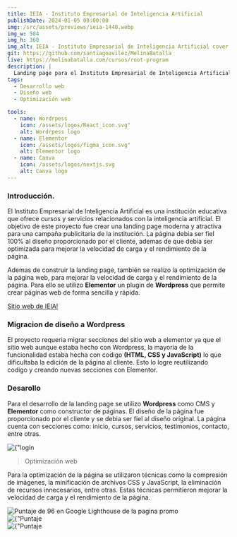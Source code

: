 ```yaml
---
title: IEIA - Instituto Empresarial de Inteligencia Artificial
publishDate: 2024-01-05 00:00:00
img: /src/assets/previews/ieia-1440.webp
img_w: 504
img_h: 360
img_alt: IEIA - Instituto Empresarial de Inteligencia Artificial cover
git: https://github.com/santiagoavilez/MelinaBatalla
live: https://melinabatalla.com/cursos/root-program
description: |
  Landing page para el Instituto Empresarial de Inteligencia Artificial, con un diseño moderno y atractivo, que permite a los visitantes conocer los cursos y servicios que ofrece el instituto.
tags:
  - Desarrollo web
  - Diseño web
  - Optimización web

tools:
  - name: Wordrpess
    icon: /assets/logos/React_icon.svg"
    alt: Wordrpess logo
  - name: Elementor
    icon: /assets/logos/figma_icon.svg"
    alt: Elementor logo
  - name: Canva
    icon: /assets/logos/nextjs.svg
    alt: Canva logo
---
```



### Introducción.

El Instituto Empresarial de Inteligencia Artificial es una institución educativa que ofrece cursos y servicios relacionados con la inteligencia artificial. El objetivo de este proyecto fue crear una landing page moderna y atractiva para una campaña publicitaria de la institución. La página debia ser fiel 100% al diseño proporcionado por el cliente, ademas de que debia ser optimizada para mejorar la velocidad de carga y el rendimiento de la página.

Ademas de construir la landing page, también se realizo la optimización de la página web, para mejorar la velocidad de carga y el rendimiento de la página. Para ello se utilizo **Elementor** un plugin de **Wordpress** que permite crear páginas web de forma sencilla y rápida.

<a href="https://ieia.es" target="_blank">Sitio web de IEIA!</a>

### Migracion de diseño a Wordpress

El proyecto requeria migrar secciones del sitio web a elementor ya que el sitio web aunque estaba hecho con Wordpress, la mayoria de la funcionalidad estaba hecha con codigo **(HTML, CSS y JavaScript)** lo que dificultaba la edición de la página al cliente. Esto lo logre reutilizando codigo y creando nuevas secciones con Elementor.

### Desarollo

Para el desarrollo de la landing page se utilizo **Wordpress** como CMS y **Elementor** como constructor de páginas. El diseño de la página fue proporcionado por el cliente y se debia ser fiel al diseño original. La página cuenta con secciones como: inicio, cursos, servicios, testimonios, contacto, entre otras.

<div class="flex justify-center my-10 ">
  <Image
    class="rounded-3xl"
    src={promo}
    format="webp"
    alt={"login page"}
    width={512}
  />
</div>

> Optimización web

Para la optimización de la página se utilizaron técnicas como la compresión de imágenes, la minificación de archivos CSS y JavaScript, la eliminación de recursos innecesarios, entre otras. Estas técnicas permitieron mejorar la velocidad de carga y el rendimiento de la página.

<div class="flex justify-center my-10 ">
  <Image
    class="rounded-3xl"
    src={optimizacionPromo}
    format="webp"
    alt="Puntaje de 96 en Google Lighthouse de la pagina promo"
    width={512}
  />
</div>
<div class="flex justify-center my-10 ">
  <Image
    class="rounded-3xl"
    src={optimizacionHome}
    format="webp"
    alt={"Puntaje de 91 en Google Lighthouse de la home page en mobile"}
    width={512}
  />
</div>

<div class="flex justify-center my-10 ">
  <Image
    class="rounded-3xl"
    src={optimizacionHomePc}
    format="webp"
    alt={"Puntaje de 96 en Google Lighthouse de la home page en PC"}
    width={512}
  />
</div>
